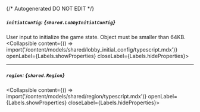 {/* Autogenerated DO NOT EDIT  */}

##### `initialConfig`: *{`shared.LobbyInitialConfig`}*
User input to initialize the game state. Object must be smaller than 64KB.
<Collapsible content={() => import('/content/models/shared/lobby_initial_config/typescript.mdx')} openLabel={Labels.showProperties} closeLabel={Labels.hideProperties}>
</Collapsible>

---
##### `region`: *{`shared.Region`}*
<Collapsible content={() => import('/content/models/shared/region/typescript.mdx')} openLabel={Labels.showProperties} closeLabel={Labels.hideProperties}>
</Collapsible>



